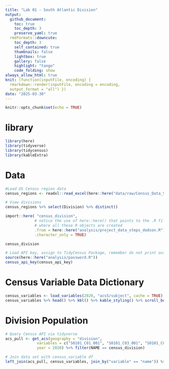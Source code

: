 ```yaml
---
title: "Lab 01 - South Atlantic Division"
output: 
  github_document:
    toc: true
    toc_depth: 3
    preserve_yaml: true
  rmdformats::downcute:
    toc_depth: 3
    self_contained: true
    thumbnails: false
    lightbox: true
    gallery: false
    highlight: "tango"
    code_folding: show
always_allow_html: true
knit: (function(inputFile, encoding) {
  rmarkdown::render(inputFile, encoding = encoding,
  output_format = "all") })
date: "2025-03-30"
---
```


```r
knitr::opts_chunk$set(echo = TRUE)
```

# library

```r
library(here)
library(tidyverse)
library(tidycensus)
library(kableExtra)
```



# Data

```r
#Load US Census region data
census_regions <- readxl::read_excel(here::here("data/raw/Census_Data_SVI/census_regions.xlsx"))

# View divisions
census_regions %>% select(Division) %>% distinct()
```


```r
import::here( "census_division",
             # notice the use of here::here() that points to the .R file
             # where all these R objects are created
             .from = here::here("analysis/project_data_steps_dodson.R"),
             .character_only = TRUE)

census_division
```


```r
# Load API key, assign to TidyCensus Package, remember do not print output
source(here::here("analysis/password.R"))
census_api_key(census_api_key)
```



# Census Variable Data Dictionary

```r
census_variables <- load_variables(2020, "acs5/subject", cache = TRUE)
census_variables %>% head() %>% kbl() %>% kable_styling() %>% scroll_box(width = "100%")
```



# Division Population

```r
# Query Census API via tidyverse
acs_pull <- get_acs(geography = "division", 
              variables = c("S0101_C01_001", "S0101_C03_001", "S0101_C05_001"), 
              year = 2020) %>% filter(NAME == census_division)
```



```r
# Join data set with census_variable df
left_join(acs_pull, census_variables, join_by("variable" == "name")) %>% mutate("year" = "2020") %>% kbl(format.args = list(big.mark = ",")) %>% kable_styling() %>% scroll_box(width = "100%")
```












